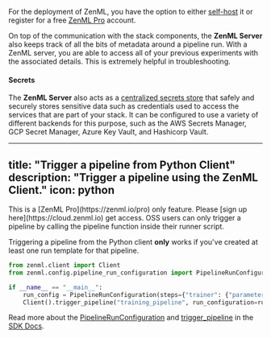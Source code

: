 
For the deployment of ZenML, you have the option to either 
[self-host](/v/0.66.0/getting-started/deploying-zenml) it or 
register for a free 
[ZenML Pro](https://cloud.zenml.io/) account.



On top of the communication with the stack components, the **ZenML Server** also keeps track of all the bits of metadata around a pipeline run. With a ZenML server, you are able to access all of your previous experiments with the associated details. This is extremely helpful in troubleshooting.

#### Secrets

The **ZenML Server** also acts as a [centralized secrets store](/v/0.66.0/usage/project-setup/use-secrets/secret-management) that safely and securely stores sensitive data such as credentials used to access the services that are part of your stack. It can be configured to use a variety of different backends for this purpose, such as the AWS Secrets Manager, GCP Secret Manager, Azure Key Vault, and Hashicorp Vault.

---
title: "Trigger a pipeline from Python Client"
description: "Trigger a pipeline using the ZenML Client."
icon: python
---

<Info>
    This is a [ZenML Pro](https://zenml.io/pro) only feature. Please [sign up here](https://cloud.zenml.io) get access. OSS users can only trigger a pipeline by calling the pipeline function inside their runner script.
</Info>

Triggering a pipeline from the Python client **only** works if you've created at least one run template for that pipeline.

```py
from zenml.client import Client
from zenml.config.pipeline_run_configuration import PipelineRunConfiguration

if __name__ == "__main__":
    run_config = PipelineRunConfiguration(steps={"trainer": {"parameters": {"data_artifact_id": data_artifact_id}}})
    Client().trigger_pipeline("training_pipeline", run_configuration=run_config)
```

Read more about the [PipelineRunConfiguration](https://sdkdocs.zenml.io/latest/core%5Fcode%5Fdocs/core-config/#zenml.config.pipeline%5Frun%5Fconfiguration.PipelineRunConfiguration) and [trigger\_pipeline](https://sdkdocs.zenml.io/0.60.0/core%5Fcode%5Fdocs/core-client/#zenml.client.Client) in the [SDK Docs](https://sdkdocs.zenml.io/).



<CardGroup>
 <Card title="Run Pipeline from Another" icon="diagram-project" href="/usage/pipelines/trigger-pipelines/trigger-a-pipeline-from-another" horizontal/> <Card title="Run Pipeline from REST API" icon="code" href="/usage/pipelines/trigger-pipelines/trigger-a-pipeline-from-rest-api" horizontal/></CardGroup>



<CardGroup cols={2}>
 <Card title="Configure pipeline/step parameters" icon="gear" href="/usage/pipelines/build-pipelines/use-pipeline-step-parameters" horizontal />

<Card title="Name and annotate step outputs" icon="tag" href="/usage/pipelines/build-pipelines/step-output-typing-and-annotation" horizontal />

<Card title="Control caching behavior" icon="database" href="/usage/pipelines/build-pipelines/control-caching-behavior" horizontal />

<Card title="Run pipeline from a pipeline" icon="play" href="https://github.com/zenml-io/zenml/blob/release/0.66.0/docs/book/usage/pipelines/build-pipelines/trigger-a-pipeline-from-another.md" horizontal />

<Card title="Control execution order of steps" icon="list-ol" href="/usage/pipelines/build-pipelines/control-execution-order-of-steps" horizontal />

<Card title="Customize step invocation IDs" icon="fingerprint" href="/usage/pipelines/build-pipelines/using-a-custom-step-invocation-id" horizontal />

<Card title="Name your pipeline runs" icon="signature" href="/usage/pipelines/build-pipelines/name-your-pipeline-and-runs" horizontal />

 <Card title="Use failure/success hooks" icon="basketball" href="/usage/pipelines/build-pipelines/use-failure-success-hooks" horizontal />

<Card title="Hyperparameter tuning" icon="sliders" href="/usage/pipelines/build-pipelines/hyper-parameter-tuning" horizontal />

<Card title="Attach metadata to steps" icon="tags" href="/usage/resource-data-management/track-metrics-metadata/attach-metadata-to-steps" horizontal />

<Card title="Fetch metadata within steps" icon="download" href="/usage/resource-data-management/track-metrics-metadata/fetch-metadata-within-steps" horizontal />

 <Card title="Fetch metadata during pipeline composition" icon="code" href="/usage/resource-data-management/track-metrics-metadata/fetch-metadata-within-pipeline" horizontal />
 <Card title="Enable or disable logs storing" icon="toggle-on" href="/usage/development-monitoring/control-logging/enable-or-disable-logs-storing" horizontal />
 <Card title="Special Metadata Types" icon="star" href="/usage/resource-data-management/track-metrics-metadata/logging-metadata" horizontal />
 <Card title="Access secrets in a step" icon="key" href="/usage/pipelines/build-pipelines/access-secrets-in-a-step" horizontal />
 </CardGroup>
